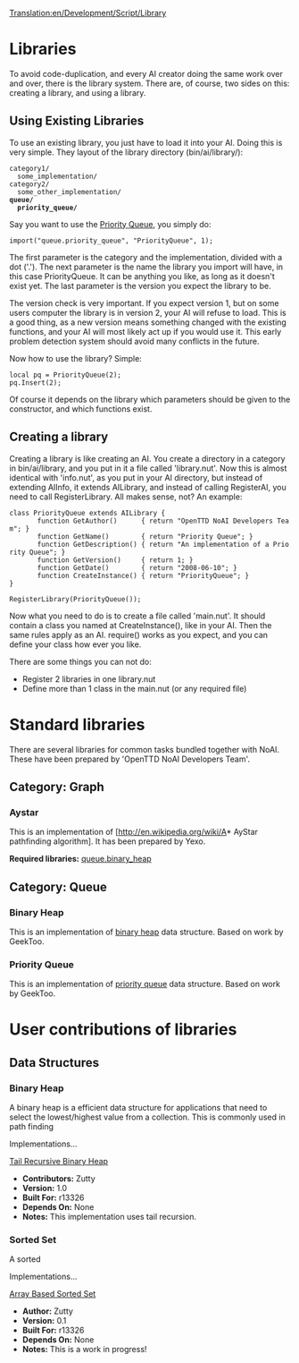 [[Translation:en/Development/Script/Library]]
{{en/Development/Script/Navigation}}

= Libraries =

To avoid code-duplication, and every AI creator doing the same work over and over, there is the library system. There are, of course, two sides on this: creating a library, and using a library.

== Using Existing Libraries ==

To use an existing library, you just have to load it into your AI. Doing this is very simple. They layout of the library directory (bin/ai/library/):

 category1/
   some_implementation/
 category2/
   some_other_implementation/
 '''queue/'''
   '''priority_queue/'''

Say you want to use the [[en/Development/Script/Library#priority-queue|Priority Queue]], you simply do:

 import("queue.priority_queue", "PriorityQueue", 1);

The first parameter is the category and the implementation, divided with a dot ('.'). The next parameter is the name the library you import will have, in this case PriorityQueue. It can be anything you like, as long as it doesn't exist yet. The last parameter is the version you expect the library to be.

The version check is very important. If you expect version 1, but on some users computer the library is in version 2, your AI will refuse to load. This is a good thing, as a new version means something changed with the existing functions, and your AI will most likely act up if you would use it. This early problem detection system should avoid many conflicts in the future.

Now how to use the library? Simple:

 local pq = PriorityQueue(2);
 pq.Insert(2);

Of course it depends on the library which parameters should be given to the constructor, and which functions exist.

== Creating a library ==

Creating a library is like creating an AI. You create a directory in a category in bin/ai/library, and you put in it a file called 'library.nut'. Now this is almost identical with 'info.nut', as you put in your AI directory, but instead of extending AIInfo, it extends AILibrary, and instead of calling RegisterAI, you need to call RegisterLibrary. All makes sense, not? An example:

 class PriorityQueue extends AILibrary {
        function GetAuthor()      { return "OpenTTD NoAI Developers Team"; }
        function GetName()        { return "Priority Queue"; }
        function GetDescription() { return "An implementation of a Priority Queue"; }
        function GetVersion()     { return 1; }
        function GetDate()        { return "2008-06-10"; }
        function CreateInstance() { return "PriorityQueue"; }
 }

 RegisterLibrary(PriorityQueue());

Now what you need to do is to create a file called 'main.nut'. It should contain a class you named at CreateInstance(), like in your AI. Then the same rules apply as an AI. require() works as you expect, and you can define your class how ever you like.

There are some things you can not do:

* Register 2 libraries in one library.nut
* Define more than 1 class in the main.nut (or any required file)

= Standard libraries =

There are several libraries for common tasks bundled together with NoAI. These have been prepared by 'OpenTTD NoAI Developers Team'.

== Category: Graph ==

=== Aystar ===

This is an implementation of [http://en.wikipedia.org/wiki/A* AyStar pathfinding algorithm]. It has been prepared by Yexo.

'''Required libraries:''' [[en/Development/Script/Library#binary-heap|queue.binary_heap]]

== Category: Queue ==

=== Binary Heap ===

This is an implementation of [http://en.wikipedia.org/wiki/Binary_heap binary heap] data structure. Based on work by GeekToo.

=== Priority Queue ===

This is an implementation of [http://en.wikipedia.org/wiki/Priority_queue priority queue] data structure. Based on work by GeekToo.

= User contributions of libraries =
== Data Structures ==
=== Binary Heap ===

A binary heap is a efficient data structure for applications that need to select the lowest/highest value from a collection. This is commonly used in path finding

Implementations...

[[en/AI/Library Tail Recursive Heap|Tail Recursive Binary Heap]]
*'''Contributors:''' Zutty
*'''Version:''' 1.0
*'''Built For:''' r13326
*'''Depends On:''' None
*'''Notes:''' This implementation uses tail recursion.

=== Sorted Set ===

A sorted

Implementations...

[[en/AI/Library Array Sorted Set|Array Based Sorted Set]]
*'''Author:''' Zutty
*'''Version:''' 0.1
*'''Built For:''' r13326
*'''Depends On:''' None
*'''Notes:''' This is a work in progress!